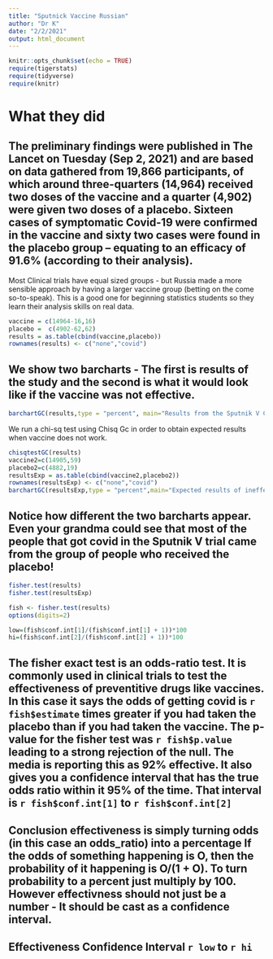 ```yaml
---
title: "Sputnick Vaccine Russian"
author: "Dr K"
date: "2/2/2021"
output: html_document
---
```



```r
knitr::opts_chunk$set(echo = TRUE)
require(tigerstats)
require(tidyverse)
require(knitr)
```

# What they did  

## The preliminary findings were published in The Lancet on Tuesday (Sep 2, 2021) and are based on data gathered from 19,866 participants, of which around three-quarters (14,964) received two doses of the vaccine and a quarter (4,902) were given two doses of a placebo. Sixteen cases of symptomatic Covid-19 were confirmed in the vaccine and sixty two cases were found in the placebo group -- equating to an efficacy of 91.6% (according to their analysis).

Most Clinical trials have equal sized groups - but Russia made a more sensible approach by having a larger vaccine group (betting on the come so-to-speak).  This is a good one for beginning statistics students so they learn their analysis skills on real data.

```r

vaccine = c(14964-16,16)
placebo =  c(4902-62,62)
results = as.table(cbind(vaccine,placebo))
rownames(results) <- c("none","covid")

```

## We show two barcharts - The first is results of the study and the second is what it would look like if the vaccine was not effective.



```r
barchartGC(results,type = "percent", main="Results from the Sputnik V Clinical Trial")
```
  
We run a chi-sq test using Chisq Gc in order to obtain expected results when vaccine does not work.

```r
chisqtestGC(results)
vaccine2=c(14905,59)
placebo2=c(4882,19)
resultsExp = as.table(cbind(vaccine2,placebo2))
rownames(resultsExp) <- c("none","covid")
barchartGC(resultsExp,type = "percent",main="Expected results of ineffective vaccine \n With the same patient assignment structure")
```
  
## Notice how different the two barcharts appear.  Even your grandma could see that most of the people that got covid in the Sputnik V trial came from the group of people who received the placebo!

```r

fisher.test(results)
fisher.test(resultsExp)
```
```r
fish <- fisher.test(results)
options(digits=2)
```



```r
low=(fish$conf.int[1]/(fish$conf.int[1] + 1))*100
hi=(fish$conf.int[2]/(fish$conf.int[2] + 1))*100
```


## The fisher exact test is an odds-ratio test. It is commonly used in clinical trials to test the effectiveness of preventitive drugs like vaccines. In this case it says the odds of getting covid is `r fish$estimate` times greater if you had taken the placebo than if you had taken the vaccine. The p-value for the fisher test was `r fish$p.value` leading to a strong rejection of the null.  The media is reporting this as 92% effective. It also gives you a confidence interval that has the true odds ratio within it 95% of the time.  That interval is `r fish$conf.int[1]` to `r fish$conf.int[2]`


## Conclusion effectiveness is simply turning odds (in this case an odds_ratio) into a percentage If the odds of something happening is O, then the probability of it happening is O/(1 + O). To turn probability to a percent just multiply by 100. However effectivness should not just be a number - It should be cast as a confidence interval.



## Effectiveness Confidence Interval `r low`  to `r hi`

